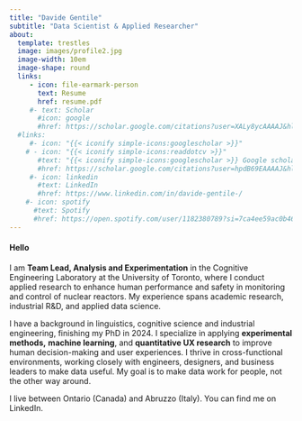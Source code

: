 ```yaml
---
title: "Davide Gentile"
subtitle: "Data Scientist & Applied Researcher"
about:
  template: trestles
  image: images/profile2.jpg
  image-width: 10em
  image-shape: round
  links:
     - icon: file-earmark-person
       text: Resume
       href: resume.pdf
     #- text: Scholar
       #icon: google
       #href: https://scholar.google.com/citations?user=XALy8ycAAAAJ&hl=en&oi=ao
  #links:
     #- icon: "{{< iconify simple-icons:googlescholar >}}"
    # - icon: "{{< iconify simple-icons:readdotcv >}}"
       #text: "{{< iconify simple-icons:googlescholar >}} Google scholar"
       #href: https://scholar.google.com/citations?user=hpdB69EAAAAJ&hl=en
     #- icon: linkedin
       #text: LinkedIn
       #href: https://www.linkedin.com/in/davide-gentile-/
    #- icon: spotify
      #text: Spotify
      #href: https://open.spotify.com/user/1182380789?si=7ca4ee59ac0b4619
---
```


#### Hello

I am **Team Lead, Analysis and Experimentation** in the Cognitive Engineering Laboratory at the University of Toronto, where I conduct applied research to enhance human performance and safety in monitoring and control of nuclear reactors. My experience spans academic research, industrial R&D, and applied data science.

I have a background in linguistics, cognitive science and industrial engineering, finishing my PhD in 2024. I specialize in applying **experimental methods,** **machine learning**, and **quantitative UX research** to improve human decision-making and user experiences. I thrive in cross-functional environments, working closely with engineers, designers, and business leaders to make data useful. My goal is to make data work for people, not the other way around.

I live between Ontario (Canada) and Abruzzo (Italy). You can find me on LinkedIn.

